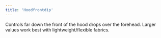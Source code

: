 ```yaml
---
title: 'Hoodfrontdip'
---
```


Controls far down the front of the hood drops over the forehead. Larger values
work best with lightweight/flexible fabrics.
